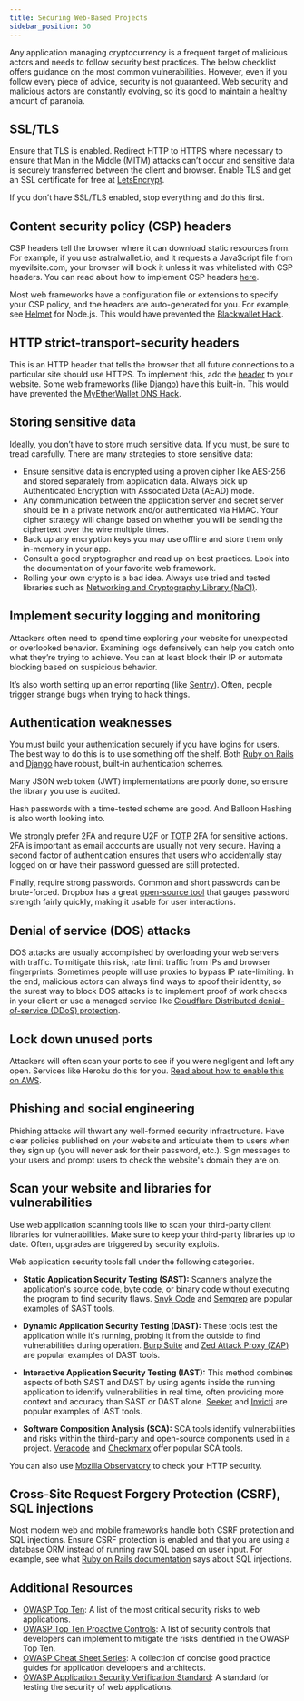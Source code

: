 ```yaml
---
title: Securing Web-Based Projects
sidebar_position: 30
---
```


Any application managing cryptocurrency is a frequent target of malicious actors and needs to follow security best practices. The below checklist offers guidance on the most common vulnerabilities. However, even if you follow every piece of advice, security is not guaranteed. Web security and malicious actors are constantly evolving, so it’s good to maintain a healthy amount of paranoia.

## SSL/TLS

Ensure that TLS is enabled. Redirect HTTP to HTTPS where necessary to ensure that Man in the Middle (MITM) attacks can’t occur and sensitive data is securely transferred between the client and browser. Enable TLS and get an SSL certificate for free at [LetsEncrypt](https://letsencrypt.org/getting-started/).

If you don’t have SSL/TLS enabled, stop everything and do this first.

## Content security policy (CSP) headers

CSP headers tell the browser where it can download static resources from. For example, if you use astralwallet.io, and it requests a JavaScript file from myevilsite.com, your browser will block it unless it was whitelisted with CSP headers. You can read about how to implement CSP headers [here](https://developer.mozilla.org/en-US/docs/Web/HTTP/CSP).

Most web frameworks have a configuration file or extensions to specify your CSP policy, and the headers are auto-generated for you. For example, see [Helmet](https://www.npmjs.com/package/helmet) for Node.js. This would have prevented the [Blackwallet Hack](https://www.ccn.com/yet-another-crypto-wallet-hack-causes-users-lose-400000/).

## HTTP strict-transport-security headers

This is an HTTP header that tells the browser that all future connections to a particular site should use HTTPS. To implement this, add the [header](https://developer.mozilla.org/en-US/docs/Web/HTTP/Headers/Strict-Transport-Security) to your website. Some web frameworks (like [Django](https://docs.djangoproject.com/en/2.0/topics/security/#ssl-https)) have this built-in. This would have prevented the [MyEtherWallet DNS Hack](https://bitcoinmagazine.com/articles/popular-ether-wallet-mew-hijacked-dns-attack/).

## Storing sensitive data

Ideally, you don’t have to store much sensitive data. If you must, be sure to tread carefully. There are many strategies to store sensitive data:

- Ensure sensitive data is encrypted using a proven cipher like AES-256 and stored separately from application data. Always pick up Authenticated Encryption with Associated Data (AEAD) mode.
- Any communication between the application server and secret server should be in a private network and/or authenticated via HMAC. Your cipher strategy will change based on whether you will be sending the ciphertext over the wire multiple times.
- Back up any encryption keys you may use offline and store them only in-memory in your app.
- Consult a good cryptographer and read up on best practices. Look into the documentation of your favorite web framework.
- Rolling your own crypto is a bad idea. Always use tried and tested libraries such as [Networking and Cryptography Library (NaCI)](<https://en.wikipedia.org/wiki/NaCl_(software)>).

## Implement security logging and monitoring

Attackers often need to spend time exploring your website for unexpected or overlooked behavior. Examining logs defensively can help you catch onto what they’re trying to achieve. You can at least block their IP or automate blocking based on suspicious behavior.

It’s also worth setting up an error reporting (like [Sentry](https://sentry.io/welcome/)). Often, people trigger strange bugs when trying to hack things.

## Authentication weaknesses

You must build your authentication securely if you have logins for users. The best way to do this is to use something off the shelf. Both [Ruby on Rails](https://guides.rubyonrails.org/security.html#authentication) and [Django](https://docs.djangoproject.com/en/5.2/topics/auth) have robust, built-in authentication schemes.

Many JSON web token (JWT) implementations are poorly done, so ensure the library you use is audited.

Hash passwords with a time-tested scheme are good. And Balloon Hashing is also worth looking into.

We strongly prefer 2FA and require U2F or [TOTP](https://tools.ietf.org/html/rfc6238) 2FA for sensitive actions. 2FA is important as email accounts are usually not very secure. Having a second factor of authentication ensures that users who accidentally stay logged on or have their password guessed are still protected.

Finally, require strong passwords. Common and short passwords can be brute-forced. Dropbox has a great [open-source tool](https://dropbox.tech/security/zxcvbn-realistic-password-strength-estimation) that gauges password strength fairly quickly, making it usable for user interactions.

## Denial of service (DOS) attacks

DOS attacks are usually accomplished by overloading your web servers with traffic. To mitigate this risk, rate limit traffic from IPs and browser fingerprints. Sometimes people will use proxies to bypass IP rate-limiting. In the end, malicious actors can always find ways to spoof their identity, so the surest way to block DOS attacks is to implement proof of work checks in your client or use a managed service like [Cloudflare Distributed denial-of-service (DDoS) protection](https://www.cloudflare.com/ddos/).

## Lock down unused ports

Attackers will often scan your ports to see if you were negligent and left any open. Services like Heroku do this for you. [Read about how to enable this on AWS](https://docs.aws.amazon.com/config/latest/developerguide/restricted-common-ports.html).

## Phishing and social engineering

Phishing attacks will thwart any well-formed security infrastructure. Have clear policies published on your website and articulate them to users when they sign up (you will never ask for their password, etc.). Sign messages to your users and prompt users to check the website's domain they are on.

## Scan your website and libraries for vulnerabilities

Use web application scanning tools like to scan your third-party client libraries for vulnerabilities. Make sure to keep your third-party libraries up to date. Often, upgrades are triggered by security exploits.

Web application security tools fall under the following categories. 

* **Static Application Security Testing (SAST):** Scanners analyze the application's source code, byte code, or binary code without executing the program to find security flaws. [Snyk Code](https://snyk.io/product/snyk-code) and [Semgrep](https://semgrep.dev/solutions/static-application-security-testing) are popular examples of SAST tools. 

* **Dynamic Application Security Testing (DAST):** These tools test the application while it's running, probing it from the outside to find vulnerabilities during operation. [Burp Suite](https://portswigger.net/burp) and [Zed Attack Proxy (ZAP)](https://www.zaproxy.org) are popular examples of DAST tools. 

* **Interactive Application Security Testing (IAST):** This method combines aspects of both SAST and DAST by using agents inside the running application to identify vulnerabilities in real time, often providing more context and accuracy than SAST or DAST alone. [Seeker](https://www.blackduck.com/interactive-application-security-testing.html) and [Invicti](https://www.invicti.com/learn/interactive-application-security-testing-iast) are popular examples of IAST tools. 

* **Software Composition Analysis (SCA):** SCA tools identify vulnerabilities and risks within the third-party and open-source components used in a project. [Veracode](https://www.veracode.com/products/software-composition-analysis) and [Checkmarx](https://checkmarx.com/cxsca-open-source-scanning) offer popular SCA tools. 

You can also use [Mozilla Observatory](https://developer.mozilla.org/en-US/observatory) to check your HTTP security.


## Cross-Site Request Forgery Protection (CSRF), SQL injections

Most modern web and mobile frameworks handle both CSRF protection and SQL injections. Ensure CSRF protection is enabled and that you are using a database ORM instead of running raw SQL based on user input. For example, see what [Ruby on Rails documentation](http://guides.rubyonrails.org/security.html#sql-injection) says about SQL injections.

## Additional Resources

- [OWASP Top Ten](https://owasp.org/www-project-top-ten/): A list of the most critical security risks to web applications.
- [OWASP Top Ten Proactive Controls](https://top10proactive.owasp.org/): A list of security controls that developers can implement to mitigate the risks identified in the OWASP Top Ten.
- [OWASP Cheat Sheet Series](https://cheatsheetseries.owasp.org/): A collection of concise good practice guides for application developers and architects.
- [OWASP Application Security Verification Standard](https://owasp.org/www-project-application-security-verification-standard/): A standard for testing the security of web applications.
